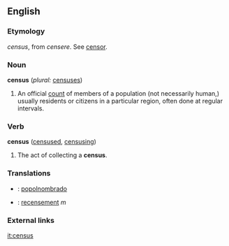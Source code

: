 ==English==

===Etymology===
{{L.}} ''census'', from ''censere''. See [[censor]].

===Noun===
'''census'''  (''plural:'' [[censuses]])
#An official [[count]] of members of a population (not necessarily human,) usually residents or citizens in a particular region, often done at regular intervals.

===Verb===
'''census'''  ([[censused]], [[censusing]])
#The act of collecting a '''census'''.

===Translations===

* {{eo}} : [[popolnombrado]]
* {{fr}} : [[recensement]] ''m''
 

===External links===
{{pedialite}}

[[it:census]]